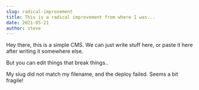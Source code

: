 ```yaml
---
slug: radical-improvement
title: This is a radical improvement from where I was...
date: 2021-05-21
author: steve
---
```

Hey there, this is a simple CMS.  We can just write stuff here, or paste it here after writing it somewhere else.

But you can edit things that break things..

My slug did not match my filename, and the deploy failed.  Seems a bit fragile!